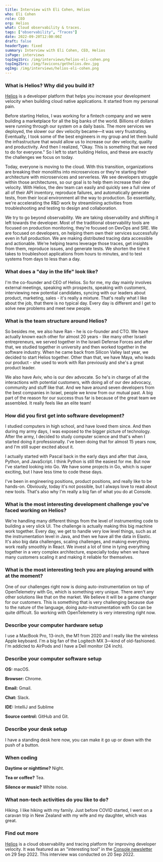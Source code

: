 ```yaml
---
title: Interview with Eli Cohen, Helios
who: Eli Cohen
role: CEO
org: Helios
what: Cloud observability & traces.
tags: ["observability", "Traces"]
date: 2022-09-20T12:00:00Z
draft: false
headerType: fixed
summary: Interview with Eli Cohen, CEO, Helios
isPage: interviews
topImg1Src: /img/interviews/helios-eli-cohen.png
topImg2Src: /img/favicons/gethelios.dev.jpg
ogImg: /img/interviews/helios-eli-cohen.png
---
```


### What is Helios? Why did you build it?

[Helios](https://gethelios.dev/) is a developer platform that helps you increase
your development velocity when building cloud native applications. It started
from my personal pain.

Before starting Helios, I was working for a fintech company and we were building
a marketplace for all the big banks of the world. Billions of dollars were
running through our system on a daily basis. The more services we deployed, the
slower our dev velocity became—it was very frustrating. Eventually, I took some
of the best engineers in my group and let them build the infrastructure that
would allow us to increase our dev velocity, quality and productivity. And then
I realized, "Okay. This is something that we need to do for everyone." So I left
to start building Helios, and these are exactly the challenges we focus on
today.

Today, everyone is moving to the cloud. With this transition, organizations are
breaking their monoliths into microservices or they're starting their
architecture with microservices and serverless. We see developers struggle
within those architectures, so our goal is to help them increase their dev
velocity. With Helios, the dev team can easily and quickly see a full view of
all of their API inventory, reproduce failures, and automatically generate
tests, from their local environment all the way to production. So essentially,
we're accelerating the R&D work by streamlining activities from troubleshooting
and testing to design and collaboration.

We try to go beyond observability. We are taking observability and shifting it
left towards the developer. Most of the traditional observability tools are
focused on production monitoring, they're focused on DevOps and SRE. We are
focused on developers, on helping them own their services successfully even in
full production. We are making distributed tracing data accessible and
actionable. We're helping teams leverage those traces, get insights from them,
reproduce issues, and generate tests. We shorten the time it takes to
troubleshoot applications from hours to minutes, and to test systems from days
to less than a day.

### What does a "day in the life" look like?

I'm the co-founder and CEO of Helios. So for me, my day mainly involves external
meetings, speaking with prospects, speaking with customers, interviewing new
potential candidates, syncing with our leaders about product, marketing, sales -
it's really a mixture. That's really what I like about the job, that there is no
typical day. Every day is different and I get to solve new problems and meet new
people.

### What is the team structure around Helios?

So besides me, we also have Ran - he is co-founder and CTO. We have actually
known each other for almost 20 years - like many other Israeli entrepreneurs, we
served together in the Israeli Defense Forces and after that, we studied
together in university and then worked together in the software industry. When
he came back from Silicon Valley last year, we decided to start Helios together.
Other than that, we have Maya, who leads our product - she used to work with Ran
previously and she's a great product leader.

We also have Aviv, who is our dev advocate. So he's in charge of all the
interactions with potential customers, with doing all of our dev advocacy,
community and stuff like that. And we have around seven developers from the best
companies in Israel, people we know from our mutual past. A big part of the
reason for our success thus far is because of the great team we assembled. It
really feels like an elite team!

### How did you first get into software development?

I studied computers in high school, and have loved them since. And then during
my army days, I was exposed to the bigger picture of technology. After the army,
I decided to study computer science and that's when I started doing it
professionally. I've been doing that for almost 15 years now, and I'm still
super excited about it.

I actually started with Pascal back in the early days and after that Java,
Python, and JavaScript. I think Python is still the easiest for me. But now I've
started looking into Go. We have some projects in Go, which is super exciting,
but I have less time to code these days.

I've been in engineering positions, product positions, and really like to be
hands-on. Obviously, today it's not possible, but I always love to read about
new tools. That's also why I'm really a big fan of what you do at Console.

### What is the most interesting development challenge you've faced working on Helios?

We're handling many different things from the level of instrumenting code to
building a very slick UI. The challenge is actually making this big machine work
together. Every day, we get to handle very low level things, such as at the
instrumentation level in Java, and then we have all the data in Elastic. It's
also big data challenges, scaling challenges, and making everything work really
smoothly in React. We invest a lot of time in tying everything together in a
very complex architecture, especially today when we have many customers scaling
it and making it reliable for themselves.

### What is the most interesting tech you are playing around with at the moment?

One of our challenges right now is doing auto-instrumentation on top of
OpenTelemetry with Go, which is something very unique. There aren't any other
solutions like that on the market. We believe it will be a game changer for our
customers. This is something that is very challenging because due to the nature
of the language, doing auto-instrumentation with Go can be quite difficult. So
working with OpenTelemetry is very interesting right now.

### Describe your computer hardware setup

I use a MacBook Pro, 13-inch, the M1 from 2020 and I really like the wireless
Apple keyboard. I'm a big fan of the Logitech MX 3—kind of old-fashioned. I'm
addicted to AirPods and I have a Dell monitor (24 inch).

### Describe your computer software setup

**OS:** macOS.

**Browser:** Chrome.

**Email:** Gmail.

**Chat:** Slack.

**IDE:** IntelliJ and Sublime

**Source control:** GitHub and Git.

### Describe your desk setup

I have a standing desk here now, you can make it go up or down with the push of
a button.

### When coding

**Daytime or nighttime?** Night.

**Tea or coffee?** Tea.

**Silence or music?** White noise.

### What non-tech activities do you like to do?

Hiking. I like hiking with my family. Just before COVID started, I went on a
caravan trip in New Zealand with my wife and my daughter, which was great.

### Find out more

[Helios](https://gethelios.dev/) is a cloud observability and tracing platform
for improving developer velocity. It was featured as an "interesting tool" in
the [Console newsletter](/) on 29 Sep 2022. This interview was conducted on 20
Sep 2022.
